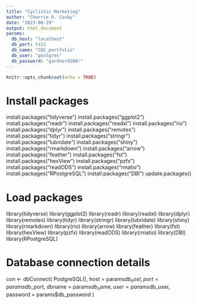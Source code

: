 ```yaml
---
title: "Cyclistic Marketing"
author: "Cherrie D. Cosby"
date: "2023-08-29"
output: html_document
params:
  db_host: "localhost"
  db_port: 5432
  db_name: "CDC_portfolio"
  db_user: "postgres"
  db_password: "gardner928W!"
---
```


```r
knitr::opts_chunk$set(echo = TRUE)
```
# Install packages
install.packages("tidyverse")
install.packages("ggplot2")
install.packages("readr")
install.packages("readxl")
install.packages("rio")
install.packages("dplyr")
install.packages("remotes")
install.packages("tidyr")
install.packages("stringr")
install.packages("lubridate")
install.packages("shiny")
install.packages("rmarkdown")
install.packages("arrow")
install.packages("feather")
install.packages("fst")
install.packages("hexView")
install.packages("pzfx")
install.packages("readODS")
install.packages("rmatio")
install.packages("RPostgreSQL")
install.packages("DBI")
update.packages()

# Load packages
library(tidyverse)
library(ggplot2)
library(readr)
library(readxl)
library(dplyr)
library(remotes)
library(tidyr)
library(stringr)
library(lubridate)
library(shiny)
library(rmarkdown)
library(rio)
library(arrow)
library(feather)
library(fst)
library(hexView)
library(pzfx)
library(readODS)
library(rmatio)
library(DBI)
library(RPostgreSQL)


# Database connection details
con <- dbConnect(
  PostgreSQL(),
  host = params$db_host,
  port = params$db_port,
  dbname = params$db_name,
  user = params$db_user,
  password = params$db_password
)